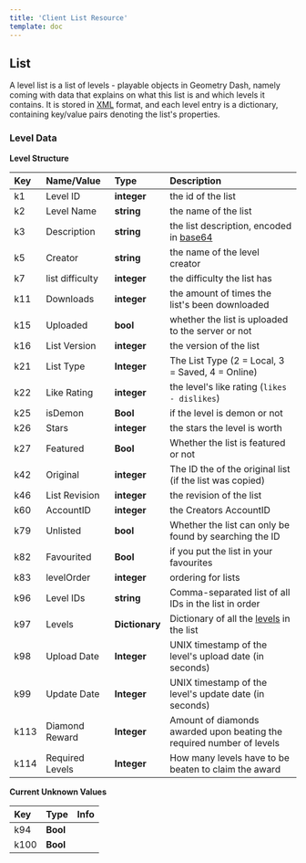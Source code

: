 ```yaml
---
title: 'Client List Resource'
template: doc
---
```


## List

A level list is a list of levels - playable objects in Geometry Dash, namely coming with data that explains on what this list is and which levels it contains. It is stored in [XML](https://en.wikipedia.org/wiki/XML) format, and each level entry is a dictionary, containing key/value pairs denoting the list's properties.

### Level Data

**Level Structure**

| Key | Name/Value                     | Type                                                             | Description                                                                      |
| :--- | :----------------------------- | :--------------------------------------------------------------- | :------------------------------------------------------------------------------- |
| k1   | Level ID                       | **integer**                                                      | the id of the list                                                               |
| k2   | Level Name                     | **string**                                                       | the name of the list                                                             |
| k3   | Description                    | **string**                                                       | the list description, encoded in [base64](https://en.wikipedia.org/wiki/Base64)  |
| k5   | Creator                        | **string**                                                       | the name of the level creator                                                    |
| k7   | list difficulty                | **integer**                                                      | the difficulty the list has                                                      |
| k11  | Downloads                      | **integer**                                                      | the amount of times the list's been downloaded                                   |
| k15  | Uploaded                       | **bool**                                                         | whether the list is uploaded to the server or not                                |
| k16  | List Version                   | **integer**                                                      | the version of the list                                                          |
| k21  | List Type                      | **Integer**                                                      | The List Type (2 = Local, 3 = Saved, 4 = Online)                                 |
| k22  | Like Rating                    | **integer**                                                      | the level's like rating (`likes - dislikes`)                                     |
| k25  | isDemon                        | **Bool**                                                         | if the level is demon or not                                                     |
| k26  | Stars                          | **integer**                                                      | the stars the level is worth                                                     |
| k27  | Featured                       | **Bool**                                                         | Whether the list is featured or not                                              |
| k42  | Original                       | **integer**                                                      | The ID the of the original list (if the list was copied)                         |
| k46  | List Revision                  | **integer**                                                      | the revision of the list                                                         |
| k60  | AccountID                      | **integer**                                                      | the Creators AccountID                                                           |
| k79  | Unlisted                       | **bool**                                                         | Whether the list can only be found by searching the ID                           |
| k82  | Favourited                     | **Bool**                                                         | if you put the list in your favourites                                           |
| k83  | levelOrder                     | **integer**                                                      | ordering for lists                                                               |
| k96  | Level IDs                      | **string**                                                       | Comma-separated list of all IDs in the list in order                             |
| k97  | Levels                         | **Dictionary**                                                   | Dictionary of all the [levels](/resources/client/level.md) in the list           |
| k98  | Upload Date                    | **Integer**                                                      | UNIX timestamp of the level's upload date (in seconds)                           |
| k99  | Update Date                    | **Integer**                                                      | UNIX timestamp of the level's update date (in seconds)                           |
| k113 | Diamond Reward                 | **Integer**                                                      | Amount of diamonds awarded upon beating the required number of levels            |
| k114 | Required Levels                | **Integer**                                                      | How many levels have to be beaten to claim the award                             |

**Current Unknown Values**

| Key | Type        | Info                                                     |
| :-- | :---------- | :------------------------------------------------------- |
| k94  | **Bool** | |
| k100 | **Bool** | |